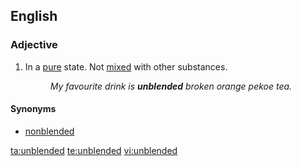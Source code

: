 ==English==

===Adjective===
{{en-adj|-}}

# In a [[pure]] state. Not [[mixed]] with other substances.
#: ''My favourite drink is '''unblended''' broken orange pekoe tea.''

====Synonyms====
*[[nonblended]]

[[ta:unblended]]
[[te:unblended]]
[[vi:unblended]]